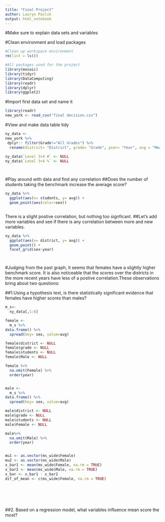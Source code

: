```yaml
---
title: "Final Project"
author: Lauryn Pavlik
output: html_notebook
---
```

#Make sure to explain data sets and variables




#Clean environment and load packages
```r
#Clean up workspace environment
rm(list = ls())

#All packages used for the project
library(mosaic)
library(tidyr)
library(DataComputing)
library(readr)
library(dplyr)
library(ggplot2)


```

#Import first data set and name it 
```r
library(readr)
new_york <- read_csv("final decision.csv")
```

#View and make data table tidy 
```r
ny_data <- 
new_york %>%
 dplyr:: filter(Grade!="All Grades") %>%
  rename(district= "District", grade= "Grade", year= "Year", avg = "Mean Scale Score", level_1 = "Level 1 #", level_1_perc = "Level 1 %", level_2 = "Level 2 #", level_2_perc = "Level 2 %",level_3 = "Level 3 #", level_3_perc = "Level 3 %",level_4 = "Level 4 #", level_4_perc = "Level 4 %", students="Number Tested", sex= "Category" )
  
ny_data$`Level 3+4 #` <- NULL
ny_data$`Level 3+4 %` <- NULL




```

#Play around with data and find any correlation
##Does the number of students taking the benchmark increase the average score? 
```r
ny_data %>%
  ggplot(aes(x= students, y= avg)) + 
  geom_point(aes(color=sex))



```

There is a slight postive correlation, but nothing too signficant.
##Let's add more variables and see if there is any correlation between more and new variables.  
```r
ny_data %>%
  ggplot(aes(x= district, y= avg)) + 
  geom_point() +
  facet_grid(sex~year)




```
#Judging from the past graph, it seems that females have a slightly higher benchmark score. It is also noticeable that the scores over the districts in the more recent years have less of a postive correlation.These observations bring about two questions: 

##1.Using a hypothesis test, is there statistically significant evidence that females have higher scores than males? 
```r
m_s<- 
  ny_data[,1:6]

female <- 
  m_s %>%
data.frame() %>%
  spread(key= sex, value=avg) 

female$district <- NULL
female$grade <- NULL
female$students <- NULL
female$Male <- NULL

female %>%
  na.omit(Female) %>%
  order(year)


male <- 
  m_s %>%
data.frame() %>%
  spread(key= sex, value=avg) 

male$district <- NULL
male$grade <- NULL
male$students <- NULL
male$Female <- NULL

male%>%
  na.omit(Male) %>%
  order(year)


mu1 <- as.vector(ms_wide$Female)
mu2 <- as.vector(ms_wide$Male)
x_bar1 <- mean(ms_wide$Female, na.rm = TRUE)
x_bar2 <- mean(ms_wide$Male, na.rm = TRUE)
x_bar <- x_bar1 - x_bar2
dif_of_mean <- c(ms_wide$Female, na.rm = TRUE)






```


```r



```

##2. Based on a regression model, what variables influence mean score the most?
```r





```

















